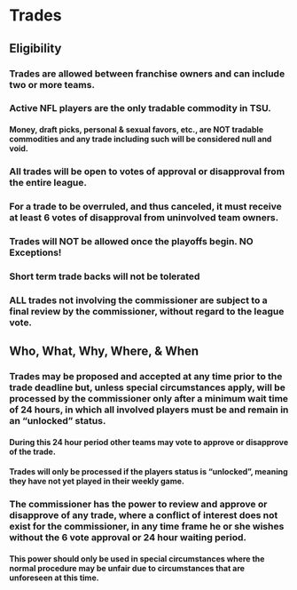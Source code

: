 # Trades


## Eligibility

### Trades are allowed between franchise owners and can include two or more teams. 

### Active NFL players are the only tradable commodity in TSU.
#### Money, draft picks, personal & sexual favors, etc., are NOT tradable commodities and any trade including such will be considered null and void.

### All trades will be open to votes of approval or disapproval from the entire league.

### For a trade to be overruled, and thus canceled, it must receive at least 6 votes of disapproval from uninvolved team owners. 

### Trades will NOT be allowed once the playoffs begin. NO Exceptions!

### Short term trade backs will not be tolerated

### ALL trades not involving the commissioner are subject to a final review by the commissioner, without regard to the league vote. 



## Who, What, Why, Where, & When

### Trades may be proposed and accepted at any time prior to the trade deadline but, unless special circumstances apply, will be processed by the commissioner only after a minimum wait time of 24 hours, in which all involved players must be and remain in an “unlocked” status.
#### During this 24 hour period other teams may vote to approve or disapprove of the trade.
#### Trades will only be processed if the players status is “unlocked”, meaning they have not yet played in their weekly game.


### The commissioner has the power to review and approve or disapprove of any trade, where a conflict of interest does not exist for the commissioner, in any time frame he or she wishes without the 6 vote approval or 24 hour waiting period.
#### This power should only be used in special circumstances where the normal procedure may be unfair due to circumstances that are unforeseen at this time.